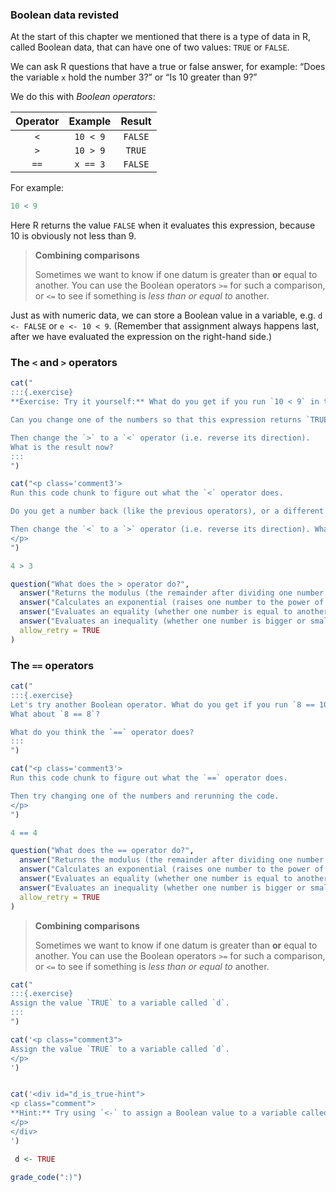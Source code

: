 ### Boolean data revisted

At the start of this chapter we mentioned that there is a type of data in R, called Boolean data, that can have one of two values: `TRUE` or `FALSE`.

We can ask R questions that have a true or false answer, for example: "Does the variable `x` hold the number 3?" or "Is 10 greater than 9?"

We do this with *Boolean operators*:

| Operator  | Example  | Result  |
|:---------:|:--------:|:-------:|
| `<`       | `10 < 9` | `FALSE` |
| `>`       | `10 > 9` | `TRUE`  |
| `==`      | `x == 3` | `FALSE` |

For example:

```r
10 < 9
```

Here R returns the value `FALSE` when it evaluates this expression, because 10 is obviously not less than 9.

> __Combining comparisons__
>
> Sometimes we want to know if one datum is greater than **or** equal
> to another. You can use the Boolean operators `>=` for such a comparison, or
> `<=` to see if something is *less than or equal to* another.

Just as with numeric data, we can store a Boolean value in a variable, e.g. `d <- FALSE` or `e <- 10 < 9`. (Remember that assignment always happens last, after we have evaluated the expression on the right-hand side.)

<!-- TODO: put exercises into their own section -->

### The `<` and `>` operators

<!-- Book version -->

```r
cat("
:::{.exercise}
**Exercise: Try it yourself:** What do you get if you run `10 < 9` in the RStudio Console?

Can you change one of the numbers so that this expression returns `TRUE`?

Then change the `>` to a `<` operator (i.e. reverse its direction). 
What is the result now?
:::
")
```

<!-- Tutorial version -->

```r
cat("<p class='comment3'>
Run this code chunk to figure out what the `<` operator does.

Do you get a number back (like the previous operators), or a different type of data?

Then change the `<` to a `>` operator (i.e. reverse its direction). What is the result now?
</p>
")
```

```r
4 > 3
```

```r
question("What does the > operator do?",
  answer("Returns the modulus (the remainder after dividing one number by another)."),
  answer("Calculates an exponential (raises one number to the power of the second."),
  answer("Evaluates an equality (whether one number is equal to another)."),
  answer("Evaluates an inequality (whether one number is bigger or smaller than another).", correct = TRUE),
  allow_retry = TRUE
)
```

### The `==` operators

<!-- Book version -->

```r
cat("
:::{.exercise}
Let's try another Boolean operator. What do you get if you run `8 == 10`?
What about `8 == 8`?

What do you think the `==` operator does?
:::
")
```

<!-- Tutorial version -->

```r
cat("<p class='comment3'>
Run this code chunk to figure out what the `==` operator does.

Then try changing one of the numbers and rerunning the code.
</p>
")
```

```r
4 == 4
```

```r
question("What does the == operator do?",
  answer("Returns the modulus (the remainder after dividing one number by another)."),
  answer("Calculates an exponential (raises one number to the power of the second."),
  answer("Evaluates an equality (whether one number is equal to another).", correct = TRUE),
  answer("Evaluates an inequality (whether one number is bigger or smaller than another)."),
  allow_retry = TRUE
)
```


> __Combining comparisons__
>
> Sometimes we want to know if one datum is greater than **or** equal
> to another. You can use the Boolean operators `>=` for such a comparison, or
> `<=` to see if something is *less than or equal to* another.




<!-- Book version -->

```r
cat("
:::{.exercise}
Assign the value `TRUE` to a variable called `d`.
:::
")
```

<!-- End book version -->

<!-- Tutorial version -->

```r
cat('<p class="comment3">
Assign the value `TRUE` to a variable called `d`.
</p>
')
```

```r
```

```r
cat('<div id="d_is_true-hint">
<p class="comment">
**Hint:** Try using `<-` to assign a Boolean value to a variable called `d`
</p>
</div>
')
```

```r
 d <- TRUE
```

```r
grade_code(":)")
```

